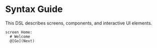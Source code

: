 # Syntax Guide

This DSL describes screens, components, and interactive UI elements.

```dsl
screen Home:
  # Welcome
  @[Go](Next)
```
